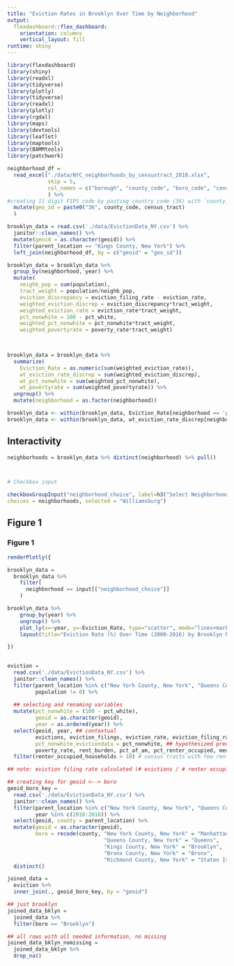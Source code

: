 ```yaml
---
title: "Eviction Rates in Brooklyn Over Time by Neighborhood"
output: 
  flexdashboard::flex_dashboard:
    orientation: columns
    vertical_layout: fill
runtime: shiny
---
```


```r
library(flexdashboard)
library(shiny)
library(readxl)
library(tidyverse)
library(plotly)
library(tidyverse)
library(readxl)
library(plotly)
library(rgdal)
library(maps)
library(devtools)
library(leaflet)
library(maptools)
library(BAMMtools)
library(patchwork)
```



```r

neighborhood_df = 
  read_excel("./data/NYC_neighborhoods_by_censustract_2010.xlsx", 
             skip = 5, 
             col_names = c("borough", "county_code", "boro_code", "census_tract", "PUMA", "nta_code", "neighborhood")
             ) %>% 
#creating 11 digit FIPS code by pasting country code (36) with `county_code` and `census_tract`
  mutate(geo_id = paste0("36", county_code, census_tract)
  )

brooklyn_data = read.csv('./data/EvictionData_NY.csv') %>% 
  janitor::clean_names() %>% 
  mutate(geoid = as.character(geoid)) %>% 
  filter(parent_location == "Kings County, New York") %>% 
  left_join(neighborhood_df, by = c("geoid" = "geo_id"))

brooklyn_data = brooklyn_data %>% 
  group_by(neighborhood, year) %>% 
  mutate(
    neighb_pop = sum(population),
    tract_weight = population/neighb_pop,
    eviction_discrepancy = eviction_filing_rate - eviction_rate,
    weighted_eviction_discrep = eviction_discrepancy*tract_weight,
    weighted_eviction_rate = eviction_rate*tract_weight,
    pct_nonwhite = 100 - pct_white,
    weighted_pct_nonwhite = pct_nonwhite*tract_weight,
    weighted_povertyrate = poverty_rate*tract_weight)
 


brooklyn_data = brooklyn_data %>% 
  summarize(
    Eviction_Rate = as.numeric(sum(weighted_eviction_rate)),
    wt_eviction_rate_discrep = sum(weighted_eviction_discrep),
    wt_pct_nonwhite = sum(weighted_pct_nonwhite),
    wt_povertyrate = sum(weighted_povertyrate)) %>% 
  ungroup() %>% 
  mutate(neighborhood = as.factor(neighborhood))

brooklyn_data <- within(brooklyn_data, Eviction_Rate[neighborhood == 'park-cemetery-etc-Brooklyn'] <- NA)
brooklyn_data <- within(brooklyn_data, wt_eviction_rate_discrep[neighborhood == 'park-cemetery-etc-Brooklyn'] <- NA)

```

Interactivity {.sidebar}
-----------------------------------------------------------------------

```r
neighborhoods = brooklyn_data %>% distinct(neighborhood) %>% pull()



# Checkbox input

checkboxGroupInput("neighborhood_choice", label=h3("Select Neighborhood"),
choices = neighborhoods, selected = "Williamsburg")


```


Figure 1 {data-width=350}
-----------------------------------------------------------------------
### Figure 1


```r


renderPlotly({ 

brooklyn_data = 
  brooklyn_data %>%
    filter(
      neighborhood == input[["neighborhood_choice"]]
    ) 

brooklyn_data %>% 
    group_by(year) %>%
    ungroup() %>% 
    plot_ly(x=~year, y=~Eviction_Rate, type="scatter", mode="lines+markers", color = ~neighborhood) %>% 
    layout(title="Eviction Rate (%) Over Time (2000-2016) by Brooklyn Neighborhood")

})
  

```


```r

eviction = 
  read.csv('./data/EvictionData_NY.csv') %>% 
  janitor::clean_names() %>% 
  filter(parent_location %in% c("New York County, New York", "Queens County, New York", "Kings County, New York", "Bronx County, New York", "Richmond County, New York"),
         population != 0) %>% 
  
  ## selecting and renaming variables
  mutate(pct_nonwhite = (100 - pct_white),
         geoid = as.character(geoid),
         year = as.ordered(year)) %>% 
  select(geoid, year, ## contextual
         evictions, eviction_filings, eviction_rate, eviction_filing_rate, renter_occupied_households, ## outcomes
         pct_nonwhite_evictiondata = pct_nonwhite, ## hypothesized predictors
         poverty_rate, rent_burden, pct_af_am, pct_renter_occupied, median_gross_rent, median_household_income, median_property_value) %>% ## other predictors
  filter(renter_occupied_households > 10) # census tracts with few renter households were creating eviction rates of 150, 200, etc.

## note: eviction filing rate calculated (# evictions / # renter occupied households)


```


```r
## creating key for geoid <--> boro
geoid_boro_key = 
  read.csv('./data/EvictionData_NY.csv') %>% 
  janitor::clean_names() %>% 
  filter(parent_location %in% c("New York County, New York", "Queens County, New York", "Kings County, New York", "Bronx County, New York", "Richmond County, New York"),
         year %in% c(2010:2016)) %>% 
  select(geoid, county = parent_location) %>% 
  mutate(geoid = as.character(geoid),
         boro = recode(county, "New York County, New York" = "Manhattan", 
                               "Queens County, New York" = "Queens", 
                               "Kings County, New York" = "Brooklyn", 
                               "Bronx County, New York" = "Bronx", 
                               "Richmond County, New York" = "Staten Island")) %>% 
  distinct()
```


```r
joined_data = 
  eviction %>% 
  inner_join(., geoid_boro_key, by = "geoid") 

## just brooklyn
joined_data_bklyn =
  joined_data %>% 
  filter(boro == "Brooklyn")

## all rows with all needed information, no missing
joined_data_bklyn_nomissing =
  joined_data_bklyn %>% 
  drop_na()
 
```





